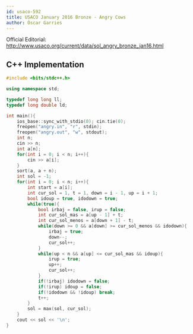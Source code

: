 ```yaml
---
id: usaco-592
title: USACO January 2016 Bronze - Angry Cows
author: Óscar Garries
---
```


Official Editorial: http://www.usaco.org/current/data/sol_angry_bronze_jan16.html

<LanguageSection>
<CPPSection>

## C++ Implementation

```cpp
#include <bits/stdc++.h>

using namespace std;

typedef long long ll;
typedef long double ld;

int main(){
	ios_base::sync_with_stdio(0); cin.tie(0);
	freopen("angry.in", "r", stdin);
	freopen("angry.out", "w", stdout);
	int n;
	cin >> n;
	int a[n];
	for(int i = 0; i < n; i++){
		cin >> a[i];
	}
	sort(a, a + n);
	int sol = -1;
	for(int i = 0; i < n; i++){
		int start = a[i];
		int cur_sol = 1, t = 1, down = i - 1, up = i + 1;
		bool idoup = true, idodown = true;
		while(true){
			bool irbaj = false, irup = false;
			int cur_sol_mas = a[up - 1] + t;
			int cur_sol_menos = a[down + 1] - t;
			while(down >= 0 && a[down] >= cur_sol_menos && idodown){
				irbaj = true;
				down--;
				cur_sol++;
			}
			while(up < n && a[up] <= cur_sol_mas && idoup){
				irup = true;
				up++;
				cur_sol++;
			}
			if(!irbaj) idodown = false;
			if(!irup) idoup = false;
			if(!idodown && !idoup) break;
			t++;
		}
		sol = max(sol, cur_sol);
	}
	cout << sol << '\n';
}
```

</CPPSection>
</LanguageSection>